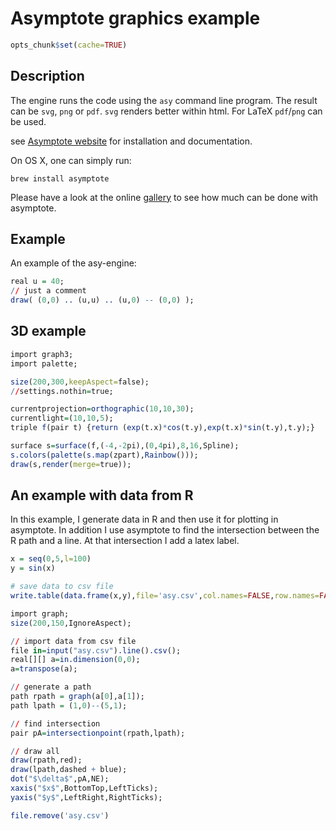 # Asymptote graphics example

```r
opts_chunk$set(cache=TRUE)
```

## Description

The engine runs the code using the `asy` command line program. The result can be `svg`, `png` or `pdf`. `svg` renders better within html. For LaTeX `pdf`/`png` can be used.

see [Asymptote website](http://asymptote.sourceforge.net/) for installation and documentation.

On OS X, one can simply run:

    brew install asymptote

Please have a look at the online [gallery](http://asymptote.sourceforge.net/gallery/index.html) to see how much can be done with asymptote.

## Example

An example of the asy-engine:


```r
real u = 40;
// just a comment
draw( (0,0) .. (u,u) .. (u,0) -- (0,0) );
```


## 3D example


```r
import graph3;
import palette;

size(200,300,keepAspect=false);
//settings.nothin=true;

currentprojection=orthographic(10,10,30);
currentlight=(10,10,5);
triple f(pair t) {return (exp(t.x)*cos(t.y),exp(t.x)*sin(t.y),t.y);}

surface s=surface(f,(-4,-2pi),(0,4pi),8,16,Spline);
s.colors(palette(s.map(zpart),Rainbow()));
draw(s,render(merge=true));
```


## An example with data from R

In this example, I  generate data in R and then use it for plotting in asymptote. In addition I use asymptote to find the intersection between the R path and a line. At that intersection I add a latex label.

```r
x = seq(0,5,l=100)
y = sin(x)

# save data to csv file
write.table(data.frame(x,y),file='asy.csv',col.names=FALSE,row.names=FALSE,sep=',')
```

```r
import graph;
size(200,150,IgnoreAspect);

// import data from csv file
file in=input("asy.csv").line().csv();
real[][] a=in.dimension(0,0);
a=transpose(a);

// generate a path
path rpath = graph(a[0],a[1]);
path lpath = (1,0)--(5,1);

// find intersection
pair pA=intersectionpoint(rpath,lpath);

// draw all
draw(rpath,red);
draw(lpath,dashed + blue);
dot("$\delta$",pA,NE);
xaxis("$x$",BottomTop,LeftTicks);
yaxis("$y$",LeftRight,RightTicks);
```

```r
file.remove('asy.csv')
```
